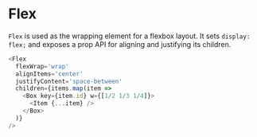 # Flex

`Flex` is used as the wrapping element for a flexbox layout.
It sets `display: flex;` and exposes a prop API for aligning and justifying its children.

```js react-live
<Flex
  flexWrap='wrap'
  alignItems='center'
  justifyContent='space-between'
  children={items.map(item =>
    <Box key={item.id} w={[1/2 1/3 1/4]}>
      <Item {...item} />
    </Box>
  )}
/>
```
